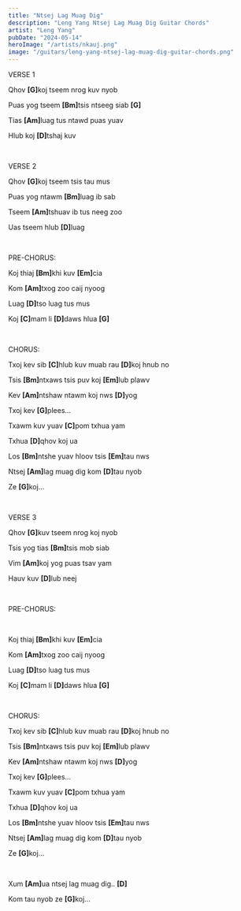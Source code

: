 ```yaml
---
title: "Ntsej Lag Muag Dig"
description: "Leng Yang Ntsej Lag Muag Dig Guitar Chords"
artist: "Leng Yang"
pubDate: "2024-05-14"
heroImage: "/artists/nkauj.png"
image: "/guitars/leng-yang-ntsej-lag-muag-dig-guitar-chords.png"
---
```


VERSE 1

Qhov <b>[G]</b>koj tseem nrog kuv nyob

Puas yog tseem <b>[Bm]</b>tsis ntseeg siab <b>[G]</b>

Tias <b>[Am]</b>luag tus ntawd puas yuav

Hlub koj <b>[D]</b>tshaj kuv

<br />

VERSE 2

Qhov <b>[G]</b>koj tseem tsis tau mus

Puas yog ntawm <b>[Bm]</b>luag ib sab

Tseem <b>[Am]</b>tshuav ib tus neeg zoo

Uas tseem hlub <b>[D]</b>luag

<br />

PRE-CHORUS:

Koj thiaj <b>[Bm]</b>khi kuv <b>[Em]</b>cia

Kom <b>[Am]</b>txog zoo caij nyoog

Luag <b>[D]</b>tso luag tus mus

Koj <b>[C]</b>mam li <b>[D]</b>daws hlua <b>[G]</b>

<br />

CHORUS:

Txoj kev sib <b>[C]</b>hlub kuv muab rau <b>[D]</b>koj hnub no

Tsis <b>[Bm]</b>ntxaws tsis puv koj <b>[Em]</b>lub plawv

Kev <b>[Am]</b>ntshaw ntawm koj nws <b>[D]</b>yog

Txoj kev <b>[G]</b>plees...

Txawm kuv yuav <b>[C]</b>pom txhua yam

Txhua <b>[D]</b>qhov koj ua

Los <b>[Bm]</b>ntshe yuav hloov tsis <b>[Em]</b>tau nws

Ntsej <b>[Am]</b>lag muag dig kom <b>[D]</b>tau nyob

Ze <b>[G]</b>koj...

<br />

VERSE 3

Qhov <b>[G]</b>kuv tseem nrog koj nyob

Tsis yog tias <b>[Bm]</b>tsis mob siab

Vim <b>[Am]</b>koj yog puas tsav yam

Hauv kuv <b>[D]</b>lub neej

<br />

PRE-CHORUS:

<br />

Koj thiaj <b>[Bm]</b>khi kuv <b>[Em]</b>cia

Kom <b>[Am]</b>txog zoo caij nyoog

Luag <b>[D]</b>tso luag tus mus

Koj <b>[C]</b>mam li <b>[D]</b>daws hlua <b>[G]</b>

<br />

CHORUS:

Txoj kev sib <b>[C]</b>hlub kuv muab rau <b>[D]</b>koj hnub no

Tsis <b>[Bm]</b>ntxaws tsis puv koj <b>[Em]</b>lub plawv

Kev <b>[Am]</b>ntshaw ntawm koj nws <b>[D]</b>yog

Txoj kev <b>[G]</b>plees...

Txawm kuv yuav <b>[C]</b>pom txhua yam

Txhua <b>[D]</b>qhov koj ua

Los <b>[Bm]</b>ntshe yuav hloov tsis <b>[Em]</b>tau nws

Ntsej <b>[Am]</b>lag muag dig kom <b>[D]</b>tau nyob

Ze <b>[G]</b>koj...

<br />

Xum <b>[Am]</b>ua ntsej lag muag dig.. <b>[D]</b>

Kom tau nyob ze <b>[G]</b>koj...
